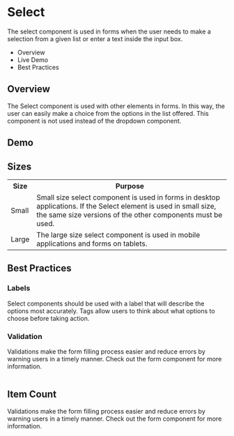 <div class="main">
  <div class="title-wrapper">
    <h1 class="title">Select</h1>
  </div>
  <div class="content">
    <div class="intro">
      <p>
        The select component is used in forms when the user needs to make a selection from a given list or enter
        a text inside the input box.
      </p>
      <ul>
        <li>Overview</li>
        <li>Live Demo</li>
        <li>Best Practices</li>
      </ul>
    </div>
    <h2>Overview</h2>
    <p>
      The Select component is used with other elements in forms. In this way, the user can easily make a choice
      from the options in the list offered. This component is not used instead of the dropdown component.
    </p>
    <div class="demo">
      <h2>Demo</h2>
      <logo-playground
        path="example/logo/select-sample/select-showcase/select-showcase.component"
        context='{"title": "Select Demo", "button": true}'
        height="400px">
      </logo-playground>
    </div>
    <h2>Sizes</h2>
    <table>
      <tr>
        <th>Size</th>
        <th>Purpose</th>
      </tr>
      <tr>
        <td>Small</td>
        <td>
          Small size select component is used in forms in desktop applications. If the Select element is used in
          small size, the same size versions of the other components must be used.
        </td>
      </tr>
      <tr>
        <td>Large</td>
        <td>
          The large size select component is used in mobile applications and forms on tablets.
        </td>
      </tr>
    </table>
    <h2>Best Practices</h2>
    <h3>Labels</h3>
    <p>
      Select components should be used with a label that will describe the options most accurately.
      Tags allow users to think about what options to choose before taking action.
    </p>
    <h3>Validation</h3>
    <p>
      Validations make the form filling process easier and reduce errors by warning users in a timely manner.
      Check out the form component for more information.
    </p>
    <img src="../assets/img/docks_datepicker_select.png" alt=""/>
    <h2>Item Count</h2>
    <p>
      Validations make the form filling process easier and reduce errors by warning users in a timely manner.
      Check out the form component for more information.
    </p>
  </div>
</div>
